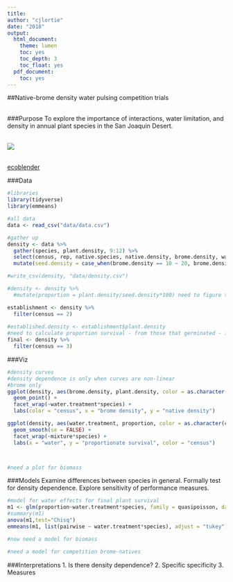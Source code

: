 ```yaml
---
title:
author: "cjlortie"
date: "2018"
output:
  html_document:
    theme: lumen
    toc: yes
    toc_depth: 3
    toc_float: yes
  pdf_document:
    toc: yes
---
```

##Native-brome density water pulsing competition trials  
<br>

###Purpose
To explore the importance of interactions, water limitation, and density in annual plant species in the San Joaquin Desert.


<br>
![](./brome.jpg)

<br>
[ecoblender](http://ecoblender.org)

###Data
```r
#libraries
library(tidyverse)
library(emmeans)

#all data
data <- read_csv("data/data.csv")

#gather up
density <- data %>%
  gather(species, plant.density, 9:12) %>%
  select(census, rep, native.species, native.density, brome.density, water.treatment, species, plant.density) %>%
  mutate(seed.density = case_when(brome.density == 10 ~ 20, brome.density == 0 ~ 10), mixture = case_when(brome.density == 10 ~ "mixture", brome.density == 0 ~ "monoculture"), proportion = case_when(brome.density == 10 ~ plant.density/10*100, brome.density == 0 ~ plant.density/10*100))

#write_csv(density, "data/density.csv")

#density <- density %>%
  #mutate(proportion = plant.density/seed.density*100) need to figure this out

establishment <- density %>%
  filter(census == 2)
  
#established.density <- establishment$plant.density
#need to calculate proportion survival - from those that germinated - ie plant-plant data
final <- density %>%
  filter(census == 3) 
```

###Viz  
```r
#density curves
#density dependence is only when curves are non-linear
#brome only
ggplot(density, aes(brome.density, plant.density, color = as.character(census))) +
  geom_point() +
  facet_wrap(~water.treatment*species) +
  labs(color = "census", x = "brome density", y = "native density")

ggplot(density, aes(water.treatment, proportion, color = as.character(census))) +
  geom_smooth(se = FALSE) +
  facet_wrap(~mixture*species) +
  labs(x = "water", y = "proportionate survival", color = "census")



#need a plot for biomass


```

###Models
Examine differences between species in general.
Formally test for density dependence.
Explore sensitivity of performance measures.  

```r
#model for water effects for final plant survival
m1 <- glm(proportion~water.treatment*species, family = quasipoisson, data = final)
#summary(m1)
anova(m1,test="Chisq")
emmeans(m1, list(pairwise ~ water.treatment*species), adjust = "tukey")

#now need a model for biomass

#need a model for competition brome-natives


```


###Interpretations
1. Is there density dependence?
2. Specific specificity
3. Measures
